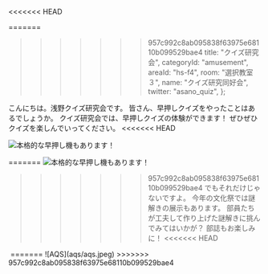 <<<<<<< HEAD

=======
>>>>>>> 957c992c8ab095838f63975e68110b099529bae4
  title: "クイズ研究会",
  categoryId: "amusement",
  areaId: "hs-f4",
  room: "選択教室３",
  name: "クイズ研究同好会",
  twitter: "asano_quiz",
};

こんにちは。浅野クイズ研究会です。
皆さん、早押しクイズをやったことはあるでしょうか。
クイズ研究会では、早押しクイズの体験ができます！
ぜひぜひクイズを楽しんでいってください。
<<<<<<< HEAD

<Image src="aqs/button.jpeg" alt="本格的な早押し機もあります！" layout="fill" />

=======
![本格的な早押し機もあります！](aqs/button.jpeg "早押し機")
>>>>>>> 957c992c8ab095838f63975e68110b099529bae4
でもそれだけじゃないですよ。
今年の文化祭では謎解きの展示もあります。
部員たちが工夫して作り上げた謎解きに挑んでみてはいかが？
部誌もお楽しみに！
<<<<<<< HEAD

<Image src="aqs/aqs.jpeg" alt="" layout="fill" />
=======
![AQS](aqs/aqs.jpeg)
>>>>>>> 957c992c8ab095838f63975e68110b099529bae4
